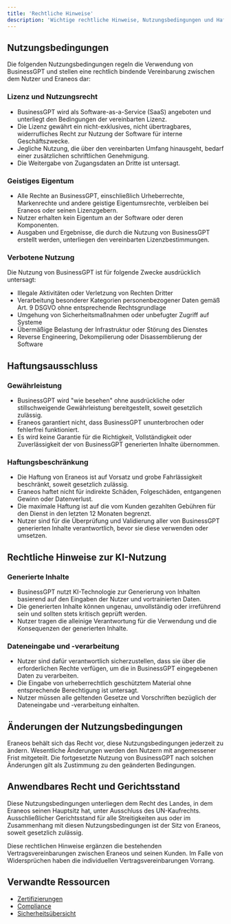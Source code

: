 ```yaml
---
title: 'Rechtliche Hinweise'
description: 'Wichtige rechtliche Hinweise, Nutzungsbedingungen und Haftungsausschlüsse für BusinessGPT'
---
```


## Nutzungsbedingungen

Die folgenden Nutzungsbedingungen regeln die Verwendung von BusinessGPT und stellen eine rechtlich bindende Vereinbarung zwischen dem Nutzer und Eraneos dar:

### Lizenz und Nutzungsrecht

- BusinessGPT wird als Software-as-a-Service (SaaS) angeboten und unterliegt den Bedingungen der vereinbarten Lizenz.
- Die Lizenz gewährt ein nicht-exklusives, nicht übertragbares, widerrufliches Recht zur Nutzung der Software für interne Geschäftszwecke.
- Jegliche Nutzung, die über den vereinbarten Umfang hinausgeht, bedarf einer zusätzlichen schriftlichen Genehmigung.
- Die Weitergabe von Zugangsdaten an Dritte ist untersagt.

### Geistiges Eigentum

- Alle Rechte an BusinessGPT, einschließlich Urheberrechte, Markenrechte und andere geistige Eigentumsrechte, verbleiben bei Eraneos oder seinen Lizenzgebern.
- Nutzer erhalten kein Eigentum an der Software oder deren Komponenten.
- Ausgaben und Ergebnisse, die durch die Nutzung von BusinessGPT erstellt werden, unterliegen den vereinbarten Lizenzbestimmungen.

### Verbotene Nutzung

Die Nutzung von BusinessGPT ist für folgende Zwecke ausdrücklich untersagt:

- Illegale Aktivitäten oder Verletzung von Rechten Dritter
- Verarbeitung besonderer Kategorien personenbezogener Daten gemäß Art. 9 DSGVO ohne entsprechende Rechtsgrundlage
- Umgehung von Sicherheitsmaßnahmen oder unbefugter Zugriff auf Systeme
- Übermäßige Belastung der Infrastruktur oder Störung des Dienstes
- Reverse Engineering, Dekompilierung oder Disassemblierung der Software

## Haftungsausschluss

### Gewährleistung

- BusinessGPT wird "wie besehen" ohne ausdrückliche oder stillschweigende Gewährleistung bereitgestellt, soweit gesetzlich zulässig.
- Eraneos garantiert nicht, dass BusinessGPT ununterbrochen oder fehlerfrei funktioniert.
- Es wird keine Garantie für die Richtigkeit, Vollständigkeit oder Zuverlässigkeit der von BusinessGPT generierten Inhalte übernommen.

### Haftungsbeschränkung

- Die Haftung von Eraneos ist auf Vorsatz und grobe Fahrlässigkeit beschränkt, soweit gesetzlich zulässig.
- Eraneos haftet nicht für indirekte Schäden, Folgeschäden, entgangenen Gewinn oder Datenverlust.
- Die maximale Haftung ist auf die vom Kunden gezahlten Gebühren für den Dienst in den letzten 12 Monaten begrenzt.
- Nutzer sind für die Überprüfung und Validierung aller von BusinessGPT generierten Inhalte verantwortlich, bevor sie diese verwenden oder umsetzen.

## Rechtliche Hinweise zur KI-Nutzung

### Generierte Inhalte

- BusinessGPT nutzt KI-Technologie zur Generierung von Inhalten basierend auf den Eingaben der Nutzer und vortrainierten Daten.
- Die generierten Inhalte können ungenau, unvollständig oder irreführend sein und sollten stets kritisch geprüft werden.
- Nutzer tragen die alleinige Verantwortung für die Verwendung und die Konsequenzen der generierten Inhalte.

### Dateneingabe und -verarbeitung

- Nutzer sind dafür verantwortlich sicherzustellen, dass sie über die erforderlichen Rechte verfügen, um die in BusinessGPT eingegebenen Daten zu verarbeiten.
- Die Eingabe von urheberrechtlich geschütztem Material ohne entsprechende Berechtigung ist untersagt.
- Nutzer müssen alle geltenden Gesetze und Vorschriften bezüglich der Dateneingabe und -verarbeitung einhalten.

## Änderungen der Nutzungsbedingungen

Eraneos behält sich das Recht vor, diese Nutzungsbedingungen jederzeit zu ändern. Wesentliche Änderungen werden den Nutzern mit angemessener Frist mitgeteilt. Die fortgesetzte Nutzung von BusinessGPT nach solchen Änderungen gilt als Zustimmung zu den geänderten Bedingungen.

## Anwendbares Recht und Gerichtsstand

Diese Nutzungsbedingungen unterliegen dem Recht des Landes, in dem Eraneos seinen Hauptsitz hat, unter Ausschluss des UN-Kaufrechts. Ausschließlicher Gerichtsstand für alle Streitigkeiten aus oder im Zusammenhang mit diesen Nutzungsbedingungen ist der Sitz von Eraneos, soweit gesetzlich zulässig.

<Note>
  Diese rechtlichen Hinweise ergänzen die bestehenden Vertragsvereinbarungen zwischen Eraneos und seinen Kunden. Im Falle von Widersprüchen haben die individuellen Vertragsvereinbarungen Vorrang.
</Note>

## Verwandte Ressourcen

- [Zertifizierungen](/compliance/certifications)
- [Compliance](/compliance/legal-compliance)
- [Sicherheitsübersicht](/security/overview)